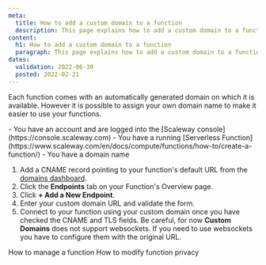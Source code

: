 ```yaml
---
meta:
  title: How to add a custom domain to a function
  description: This page explains how to add a custom domain to a function
content:
  h1: How to add a custom domain to a function
  paragraph: This page explains how to add a custom domain to a function
dates:
  validation: 2022-06-30
  posted: 2022-02-21
---
```


Each function comes with an automatically generated domain on which it is available. However it is possible to assign your own domain name to make it easier to use your functions.

<Macro id="iam-requirements" />

<Message type="requirement">
  - You have an account and are logged into the [Scaleway console](https://console.scaleway.com)
  - You have a running [Serverless Function](https://www.scaleway.com/en/docs/compute/functions/how-to/create-a-function/)
  - You have a domain name 
</Message>

1. Add a CNAME record pointing to your function's default URL from the [domains dashboard](/network/domains-and-dns/how-to/manage-dns-records/).
2. Click the **Endpoints** tab on your Function's Overview page.
    <Lightbox src="scaleway-functions-domain.webp" alt="" />
3. Click **+ Add a New Endpoint**.
4. Enter your custom domain URL and validate the form.
5. Connect to your function using your custom domain once you have checked the CNAME and TLS fields.
    <Message type="note">
      Be careful, for now **Custom Domains** does not support websockets. If you need to use websockets you have to configure them with the original URL.
    </Message>


<Navigation title="See Also">
  <PreviousButton to="/compute/functions/how-to/manage-a-function/">How to manage a function</PreviousButton>
  <NextButton to="/compute/functions/how-to/modify-function-privacy/">How to modify function privacy</NextButton>
</Navigation>
